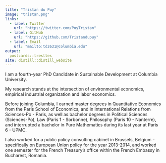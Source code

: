 ```yaml
---
title: "Tristan du Puy"
image: "tristan.png"
links:
  - label: Twitter
    url: "https://twitter.com/PuyTristan"
  - label: GitHub
    url: "https://github.com/Tristandupuy"
  - label: Email
    url: "mailto:td2631@columbia.edu"
output:
  postcards::trestles
site: distill::distill_website
---
```


 
I am a fourth-year PhD Candidate in Sustainable Development at Columbia University.

My research stands at the intersection of environmental economics, empirical industrial organization and labor economics. 

Before joining Columbia, I earned master degrees in Quantitative Economics from the Paris School of Economics, and in International Relations from Sciences-Po - Paris, as well as bachelor degrees in Political Sciences (Sciences-Po), Law (Paris 1 - Sorbonne), Philosophy (Paris 10 - Nanterre), and interrupted a bachelor in Pure Mathematics during its last year at Paris 6 - UPMC. 

I also worked for a public policy consulting cabinet in Brussels, Belgium - specifically on European Union policy for the year 2013-2014, and worked one semester for the French Treasury's office within the French Embassy in Bucharest, Romania. 

